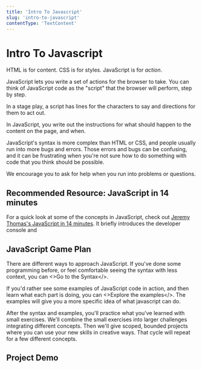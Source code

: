 ```yaml
---
title: 'Intro To Javascript'
slug: 'intro-to-javascript'
contentType: 'TextContent'
---
```


# Intro To Javascript

HTML is for content. CSS is for styles. JavaScript is for _action_.

JavaScript lets you write a set of actions for the browser to take. You can think of JavaScript code
as the "script" that the browser will perform, step by step.

In a stage play, a script has lines for the characters to say and directions for them to act out.

In JavaScript, you write out the instructions for what should happen to the content on the page, and
when.

JavaScript's syntax is more complex than HTML or CSS, and people usually run into more bugs and
errors. Those errors and bugs can be confusing, and it can be frustrating when you're not sure how
to do something with code that you think should be possible.

We encourage you to ask for help when you run into problems or questions.

## Recommended Resource: JavaScript in 14 minutes

For a quick look at some of the concepts in JavaScript, check out
[Jeremy Thomas's JavaScript in 14 minutes](https://jgthms.com/javascript-in-14-minutes/). It briefly
introduces the developer console and

## JavaScript Game Plan

There are different ways to approach JavaScript. If you've done some programming before, or feel
comfortable seeing the syntax with less context, you can <>Go to the Syntax</>.

If you'd rather see some examples of JavaScript code in action, and then learn what each part is
doing, you can <>Explore the examples</>. The examples will give you a more specific idea of what
javascript can do.

After the syntax and examples, you'll practice what you've learned with small exercises. We'll
combine the small exercises into larger challenges integrating different concepts. Then we'll give
scoped, bounded projects where you can use your new skills in creative ways. That cycle will repeat
for a few different concepts.

## Project Demo
